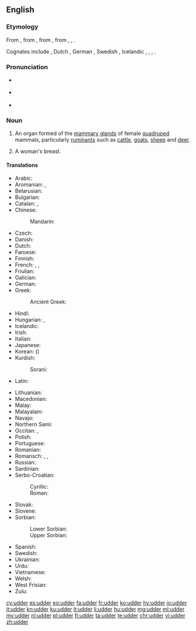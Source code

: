 ==English==

===Etymology===
From {{etyl|enm|en}} {{m|enm|uddyr}}, from {{etyl|ang|en}} {{m|ang|ūder||udder; breast}}, from {{etyl|gem-pro|en}} {{m|gem-pro|*ūdarą}}, from {{etyl|ine-pro|en}} {{m|ine-pro|*h₁ewHdʰr̥-}}, {{m|ine-pro|*h₁owHdʰr̥-}}, {{m|ine-pro|*h₁uHdʰr̥-||udder}}. 

Cognates include {{etyl|stq|-}} {{m|stq|Jadder||udder}}, Dutch {{m|nl|uier||udder}}, German {{m|de|Euter||udder}}, Swedish {{m|sv|juver||udder}}, Icelandic {{m|is|júgur||udder}}, {{etyl|sa|-}} {{attention|sa|is there a way to indicate specifically Vedic Sanskrit?}} {{m|sa|sc=Deva|ऊधर्|tr=ū́dhar}}, {{etyl|grc|-}} {{m|grc|οὖθαρ}}, {{etyl|la|-}} {{m|la|ūber}}.

===Pronunciation===
* {{a|GenAm}} {{IPA|/ˈʌdɚ/|lang=en}}
* {{a|RP}} {{IPA|/ˈʌdə/|lang=en}}
* {{rhymes|ʌdə(ɹ)|lang=en}}

===Noun===
{{en-noun}}

# An organ formed of the [[mammary gland]]s of female [[quadruped]] mammals, particularly [[ruminant]]s such as [[cattle]], [[goat]]s, [[sheep]] and [[deer]].
# {{lb|en|slang}} A woman's breast.

====Translations====
{{trans-top|organ formed of the mammary glands of female quadruped mammals}}
* Arabic: {{t|ar|ضَرْع|m}}
* Aromanian: {{t|rup|udzir}}, {{t|rup|udzãre}}
* Belarusian: {{t|be|вы́мя|n}}
* Bulgarian: {{t+|bg|ви́ме|n}}
* Catalan: {{t|ca|braguer|m}}, {{t|ca|mamella|f}}
* Chinese:
*: Mandarin: {{t+|cmn|乳房|tr=rǔfáng|sc=Hani}}
* Czech: {{t|cs|vemeno|n}}
* Danish: {{t+|da|yver|n}}
* Dutch: {{t+|nl|uier|m}}
* Faroese: {{t|fo|júgur|n}}
* Finnish: {{t+|fi|utare}}
* French: {{t+|fr|pis|m}}, {{t+|fr|tétine}}, {{t+|fr|mamelle}}
* Friulian: {{t|fur|luvri}}
* Galician: {{t+|gl|ubre|m}}
* German: {{t+|de|Euter|m}}
* Greek:
*: Ancient Greek: {{t|grc|οὖθαρ|n}}
* Hindi: {{t|hi|थन|tr=than|sc=Deva}}
* Hungarian: {{t+|hu|tőgy}}, {{t+|hu|emlő}}
* Icelandic: {{t+|is|júgur|n}}
* Irish: {{t|ga|úth|m}}
* Italian: {{t+|it|mammella|f}}
* Japanese: {{t|ja|乳房|tr=ちぶさ, chibusa, にゅうぼう, nyūbō|sc=Jpan}}
* Korean: {{t+|ko|유방|sc=Kore}} ({{t+|ko|乳房|sc=Kore}})
* Kurdish:
*: Sorani: {{t+|ku|گوان|tr=guwan|sc=ku-Arab}}
* Latin: {{t+|la|ūber|n}}
{{trans-mid}}
* Lithuanian: {{t|lt|tešmuo|m}}
* Macedonian: {{t|mk|виме|n}}
* Malay: {{t|ms|ambing}}
* Malayalam: {{t+|ml|അകിട്|tr=akitu}}
* Navajo: {{t|nv|abeʼ astseʼ}}
* Northern Sami: {{t|se|ruoksi}}
* Occitan: {{t+|oc|teta|f}}, {{t|oc|braguièr|m}}
* Polish: {{t+|pl|wymię|n}}
* Portuguese: {{t+|pt|úbere}}
* Romanian: {{t+|ro|uger}}
* Romansch: {{t|rm|iver}}, {{t|rm|eiver}}, {{t|rm|üver}}
* Russian: {{t+|ru|вы́мя|n}}
* Sardinian: {{t|sc|tita|f}}
* Serbo-Croatian:
*: Cyrillic: {{t|sh|ви̏ме|n|sc=Cyrl}}
*: Roman: {{t+|sh|vȉme|n}}
* Slovak: {{t|sk|vemeno|n}}
* Slovene: {{t|sl|vime|n}}
* Sorbian:
*: Lower Sorbian: {{t|dsb|wumje|n}}
*: Upper Sorbian: {{t|hsb|wumjo|n}}
* Spanish: {{t+|es|ubre|f}}
* Swedish: {{t+|sv|juver|n}}
* Ukrainian: {{t|uk|ви́м'я|n}}
* Urdu: {{t|ur|تھن|tr=than|sc=ur-Arab}}
* Vietnamese: {{t|vi|bầu vú}}
* Welsh: {{t|cy|piw|m}}
* West Frisian: {{t|fy|jaar|c}}
* Zulu: {{t|zu|ibele|c5|c6}}
{{trans-bottom}}

[[cy:udder]]
[[es:udder]]
[[eo:udder]]
[[fa:udder]]
[[fr:udder]]
[[ko:udder]]
[[hy:udder]]
[[io:udder]]
[[it:udder]]
[[kn:udder]]
[[ku:udder]]
[[lt:udder]]
[[li:udder]]
[[hu:udder]]
[[mg:udder]]
[[ml:udder]]
[[my:udder]]
[[nl:udder]]
[[pl:udder]]
[[fi:udder]]
[[ta:udder]]
[[te:udder]]
[[chr:udder]]
[[vi:udder]]
[[zh:udder]]